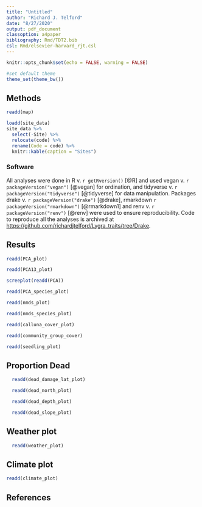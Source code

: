 ```yaml
---
title: "Untitled"
author: "Richard J. Telford"
date: "8/27/2020"
output: pdf_document
classoption: a4paper
bibliography: Rmd/TDT2.bib
csl: Rmd/elsevier-harvard_rjt.csl
---
```


```r
knitr::opts_chunk$set(echo = FALSE, warning = FALSE)

#set default theme
theme_set(theme_bw())
```

## Methods

```r
readd(map)
```

```r
loadd(site_data)
site_data %>% 
  select(-Site) %>% 
  relocate(code) %>% 
  rename(Code = code) %>% 
  knitr::kable(caption = "Sites")

```


### Software

All analyses were done in R v. `r getRversion()` [@R] and used
vegan v. `r packageVersion("vegan")` [@vegan] for ordination,
and tidyverse v. `r packageVersion("tidyverse")` [@tidyverse] for data manipulation.
Packages drake v. `r packageVersion("drake")` [@drake], 
rmarkdown `r packageVersion("rmarkdown")` [@rmarkdown1] and
renv v. `r packageVersion("renv")` [@renv] were used to ensure reproducibility.
Code to reproduce all the analyses is archived at [https://github.com/richardjtelford/Lygra_traits/tree/Drake](https://github.com/richardjtelford/Lygra_traits/tree/Drake).

## Results

```r
readd(PCA_plot)
```

```r
readd(PCA13_plot)
```


```r
screeplot(readd(PCA))
```

```r
readd(PCA_species_plot)
```


```r
readd(nmds_plot)
```

```r
readd(nmds_species_plot)
```

```r
readd(calluna_cover_plot)
```

```r
readd(community_group_cover)
```

```r
readd(seedling_plot)
```

## Proportion Dead

```r
  readd(dead_damage_lat_plot)
```


```r
  readd(dead_north_plot)
```


```r
  readd(dead_depth_plot)
```


```r
  readd(dead_slope_plot)
```



## Weather plot

```r
  readd(weather_plot)
```

## Climate plot

```r
readd(climate_plot)
```



## References
